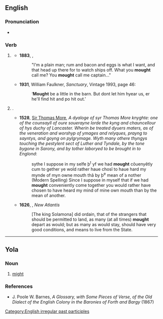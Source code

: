 ==English==

===Pronunciation===
* {{a|UK|US}} {{IPA|en|/maʊt/}}

===Verb===
{{head|en|verb form}}

# {{lb|en|obsolete|outside|US|_|dialects}} {{alternative form of|en|might}}
#* '''1883''', {{w|Robert Louis Stevenson}}, ''{{w|Treasure Island}}''
#*: "I'm a plain man; rum and bacon and eggs is what I want, and that head up there for to watch ships off. What you '''mought''' call me? You '''mought''' call me captain..."
#* '''1931''', William Faulkner, ''Sanctuary'', Vintage 1993, page 46:
#*: ‘'''Mought''' be a little in the barn. But dont let him hyear us, er he'll find hit and po hit out.’
# {{lb|en|auxiliary|obsolete}} {{past participle of|en|may|nocat=1}}.
#* '''1528''', [[w:Sir Thomas More|Sir Thomas More]], ''A dyaloge of syr Thomas More knyghte: one of the counsayll of oure souerayne lorde the kyng and chauncellour of hys duchy of Lancaster. Wherin be treated dyuers maters, as of the veneration and worshyp of ymages and relyques, prayng to sayntys, and goyng on pylgrymage. Wyth many othere thyngys touching the pestylent sect of Luther and Tyndale, by the tone bygone in Sarony, and by tother laboryed to be brought in to Englond'':
#*: sythe I suppose in my selfe þ<sup>t</sup> yf we had '''mought''' cõuenyẽtly cum to gether ye wold rather haue chosĩ to haue hard my mynde of myn owne mouth thã by þ<sup>e</sup> mean of a nother
#*: (Modern Spelling) Since I suppose in myself that if we had '''mought''' conveniently come together you would rather have chosen to have heard my mind of mine own mouth than by the mean of another.
#* '''1626''', {{w|Francis Bacon}}, ''New Atlantis''
#*: [The king Solamona] did ordain, that of the strangers that should be permitted to land, as many (at all times) '''mought''' depart as would; but as many as would stay, should have very good conditions, and means to live from the State.

[[Category:English irregular past participles]]

----

==Yola==

===Noun===
{{head|yol|noun}}

# [[might]]

===References===
* J. Poole W. Barnes, ''A Glossary, with Some Pieces of Verse, of the Old Dialect of the English Colony in the Baronies of Forth and Bargy'' (1867)